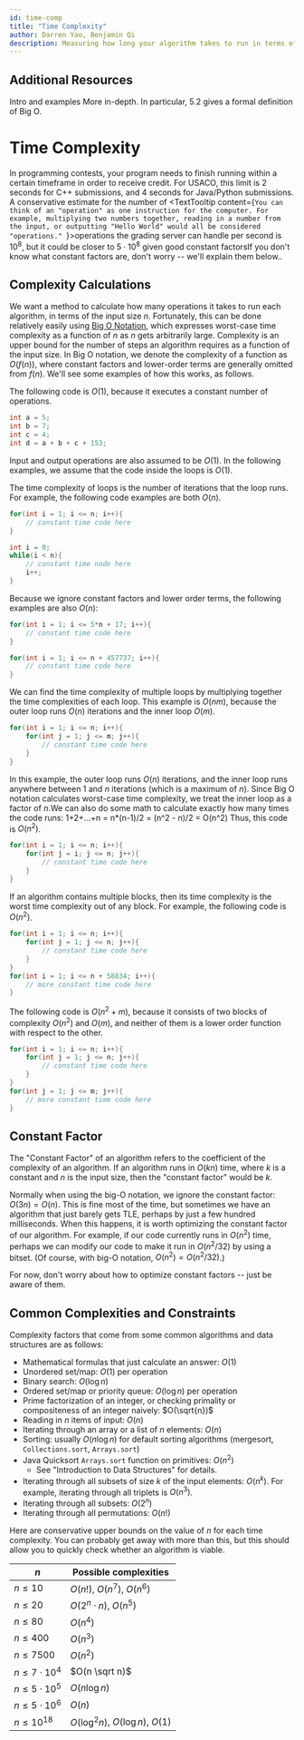 ---
id: time-comp
title: "Time Complexity"
author: Darren Yao, Benjamin Qi
description: Measuring how long your algorithm takes to run in terms of the input size.
---

## Additional Resources


<resources>
  <resource source="CPH" title="2 - Time Complexity" starred>Intro and examples</resource>
  <resource source="PAPS" title="5 - Time Complexity" starred>More in-depth. In particular, 5.2 gives a formal definition of Big O.</resource>
</resources>

# Time Complexity

In programming contests, your program needs to finish running within a certain timeframe in order to receive credit. For USACO, this limit is $2$ seconds for C++ submissions, and $4$ seconds for Java/Python submissions. A conservative estimate for the number of <TextTooltip content={`You can think of an "operation" as one instruction for the computer. For example, multiplying two numbers together, reading in a number from the input, or outputting "Hello World" would all be considered "operations." `}>operations</TextTooltip> the grading server can handle per second is $10^8$, but it could be closer to $5 \cdot 10^8$ given good constant factors<Asterisk>If you don't know what constant factors are, don't worry -- we'll explain them below.</Asterisk>.

## Complexity Calculations

We want a method to calculate how many operations it takes to run each algorithm, in terms of the input size $n$. Fortunately, this can be done relatively easily using [Big O Notation](https://en.wikipedia.org/wiki/Big_O_notation), which expresses worst-case time complexity as a function of $n$ as $n$ gets arbitrarily large. Complexity is an upper bound for the number of steps an algorithm requires as a function of the input size. In Big O notation, we denote the complexity of a function as $O(f(n))$, where constant factors and lower-order terms are generally omitted from $f(n)$. We'll see some examples of how this works, as follows.

The following code is $O(1)$, because it executes a constant number of operations.

```cpp
int a = 5;
int b = 7;
int c = 4;
int d = a + b + c + 153;
```

Input and output operations are also assumed to be $O(1)$. In the following examples, we assume that the code inside the loops is $O(1)$.

The time complexity of loops is the number of iterations that the loop runs. For example, the following code examples are both $O(n)$.

```cpp
for(int i = 1; i <= n; i++){
    // constant time code here
}
```

<div />

```cpp
int i = 0;
while(i < n){
    // constant time node here
    i++;
}
```

Because we ignore constant factors and lower order terms, the following examples are also $O(n)$:

```cpp
for(int i = 1; i <= 5*n + 17; i++){
    // constant time code here
}
```

<div />

```cpp
for(int i = 1; i <= n + 457737; i++){
    // constant time code here
}
```

We can find the time complexity of multiple loops by multiplying together the time complexities of each loop. This example is $O(nm)$, because the outer loop runs $O(n)$ iterations and the inner loop $O(m)$.

```cpp
for(int i = 1; i <= n; i++){
    for(int j = 1; j <= m; j++){
        // constant time code here
    }
}
```

In this example, the outer loop runs $O(n)$ iterations, and the inner loop runs anywhere between $1$ and $n$ iterations (which is a maximum of $n$). Since Big O notation calculates worst-case time complexity, we treat the inner loop as a factor of $n$.<Asterisk>We can also do some math to calculate exactly how many times the code runs: 1+2+...+n = n*(n-1)/2 = (n^2 - n)/2 = O(n^2)</Asterisk> Thus, this code is $O(n^2)$.

```cpp
for(int i = 1; i <= n; i++){
    for(int j = i; j <= n; j++){
        // constant time code here
    }
}
```

If an algorithm contains multiple blocks, then its time complexity is the worst time complexity out of any block. For example, the following code is $O(n^2)$.

```cpp
for(int i = 1; i <= n; i++){
    for(int j = 1; j <= n; j++){
        // constant time code here
    }
}
for(int i = 1; i <= n + 58834; i++){
    // more constant time code here
}
```

The following code is $O(n^2 + m)$, because it consists of two blocks of complexity $O(n^2)$ and $O(m)$, and neither of them is a lower order function with respect to the other.

```cpp
for(int i = 1; i <= n; i++){
    for(int j = 1; j <= n; j++){
        // constant time code here
    }
}
for(int j = 1; j <= m; j++){
    // more constant time code here
}
```

## Constant Factor

The "Constant Factor" of an algorithm refers to the coefficient of the complexity of an algorithm. If an algorithm runs in $O(kn)$ time, where $k$ is a constant and $n$ is the input size, then the "constant factor" would be $k$.

Normally when using the big-O notation, we ignore the constant factor: $O(3n) = O(n)$. This is fine most of the time, but sometimes we have an algorithm that just barely gets TLE, perhaps by just a few hundred milliseconds. When this happens, it is worth optimizing the constant factor of our algorithm. For example, if our code currently runs in $O(n^2)$ time, perhaps we can modify our code to make it run in $O(n^2/32)$ by using a bitset. (Of course, with big-O notation, $O(n^2) = O(n^2/32)$.)

For now, don't worry about how to optimize constant factors -- just be aware of them.

## Common Complexities and Constraints

Complexity factors that come from some common algorithms and data structures are as follows:

- Mathematical formulas that just calculate an answer: $O(1)$
- Unordered set/map: $O(1)$ per operation
- Binary search: $O(\log n)$
- Ordered set/map or priority queue: $O(\log n)$ per operation
- Prime factorization of an integer, or checking primality or compositeness of an integer naively: $O(\sqrt{n})$
- Reading in $n$ items of input: $O(n)$
- Iterating through an array or a list of $n$ elements: $O(n)$
- Sorting: usually $O(n \log n)$ for default sorting algorithms (mergesort, `Collections.sort`, `Arrays.sort`)
- Java Quicksort `Arrays.sort` function on primitives: $O(n^2)$ 
  - See "Introduction to Data Structures" for details.
- Iterating through all subsets of size $k$ of the input elements: $O(n^k)$. For example, iterating through all triplets is $O(n^3)$.
- Iterating through all subsets: $O(2^n)$
- Iterating through all permutations: $O(n!)$


Here are conservative upper bounds on the value of $n$ for each time complexity. You can probably get away with more than this, but this should allow you to quickly check whether an algorithm is viable.

<center>

|    $n$                | Possible complexities               |
| --------------------- | ----------------------------------- |
| $n \le 10$            | $O(n!)$, $O(n^7)$, $O(n^6)$         |
| $n \le 20$            | $O(2^n \cdot n)$, $O(n^5)$          |
| $n \le 80$            | $O(n^4)$                            |
| $n \le 400$           | $O(n^3)$                            |
| $n \le 7500$          | $O(n^2)$                            |
| $n \le 7 \cdot 10^4$  | $O(n \sqrt n)$                      |
| $n \le 5 \cdot 10^5$  | $O(n \log n)$                       |
| $n \le 5 \cdot 10^6$  | $O(n)$                              |
| $n \le 10^{18}$       | $O(\log^2 n)$, $O(\log n)$, $O(1)$  |

</center>
